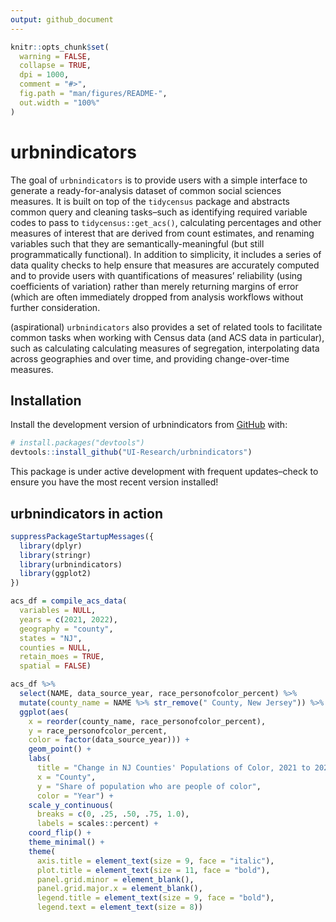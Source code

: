 ```yaml
---
output: github_document
---
```


<!-- README.md is generated from README.Rmd. Please edit that file -->

```r
knitr::opts_chunk$set(
  warning = FALSE,
  collapse = TRUE,
  dpi = 1000,
  comment = "#>",
  fig.path = "man/figures/README-",
  out.width = "100%"
)
```

# urbnindicators

<!-- badges: start -->
<!-- badges: end -->

The goal of `urbnindicators` is to provide users with a simple interface to generate a ready-for-analysis 
dataset of common social sciences measures. It is built on top of the `tidycensus` package and abstracts 
common query and cleaning tasks--such as identifying required variable codes to pass to `tidycensus::get_acs()`,
calculating percentages and other measures of interest that are derived from count estimates, and renaming variables
such that they are semantically-meaningful (but still programmatically functional). In addition to simplicity, it
includes a series of data quality checks to help ensure that measures are accurately computed and to provide users
with quantifications of measures' reliability (using coefficients of variation) rather than merely returning margins 
of error (which are often immediately dropped from analysis workflows without further consideration.

(aspirational)
`urbnindicators` also provides a set of related tools to facilitate common tasks when working with Census data 
(and ACS data in particular), such as calculating calculating measures of segregation, interpolating data across 
geographies and over time, and providing change-over-time measures. 


## Installation

Install the development version of urbnindicators from [GitHub](https://github.com/) with:

``` r
# install.packages("devtools")
devtools::install_github("UI-Research/urbnindicators")
```

This package is under active development with frequent updates--check to ensure
you have the most recent version installed!

## urbnindicators in action

```r
suppressPackageStartupMessages({
  library(dplyr)
  library(stringr)
  library(urbnindicators)
  library(ggplot2)
})

acs_df = compile_acs_data(
  variables = NULL,
  years = c(2021, 2022),
  geography = "county",
  states = "NJ",
  counties = NULL,
  retain_moes = TRUE,
  spatial = FALSE)

acs_df %>% 
  select(NAME, data_source_year, race_personofcolor_percent) %>%
  mutate(county_name = NAME %>% str_remove(" County, New Jersey")) %>%
  ggplot(aes(
    x = reorder(county_name, race_personofcolor_percent), 
    y = race_personofcolor_percent, 
    color = factor(data_source_year))) +
    geom_point() +
    labs(
      title = "Change in NJ Counties' Populations of Color, 2021 to 2022",
      x = "County", 
      y = "Share of population who are people of color",
      color = "Year") +
    scale_y_continuous(
      breaks = c(0, .25, .50, .75, 1.0),
      labels = scales::percent) +
    coord_flip() +
    theme_minimal() +
    theme(
      axis.title = element_text(size = 9, face = "italic"),
      plot.title = element_text(size = 11, face = "bold"),
      panel.grid.minor = element_blank(),
      panel.grid.major.x = element_blank(),
      legend.title = element_text(size = 9, face = "bold"),
      legend.text = element_text(size = 8))
```
